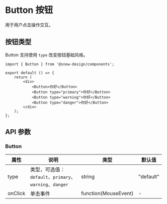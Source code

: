 # Button 按钮

用于用户点击操作交互。

## 按钮类型

Button 支持使用 `type` 改变按钮基础风格。

```tsx
import { Button } from '@snow-design/components';

export default () => {
    return (
        <div>
            <Button>你好</Button>
            <Button type="primary">你好</Button>
            <Button type="warning">你好</Button>
            <Button type="danger">你好</Button>
        </div>
    );
};
```

## API 参数

### Button

| 属性    | 说明                                                    | 类型                 | 默认值    |
| ------- | ------------------------------------------------------- | -------------------- | --------- |
| type    | 类型，可选值：`default`、`primary`、`warning`、`danger` | string               | "default" |
| onClick | 单击事件                                                | function(MouseEvent) | -         |
